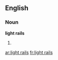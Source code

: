 ==English==

===Noun===
'''light rails'''

# {{plural of|light rail}}

[[ar:light rails]]
[[fr:light rails]]